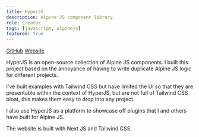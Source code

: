 ```yaml
---
title: HyperJS
description: Alpine JS component library.
role: Creator
tags: [javascript, alpinejs]
featured: true
---
```


[GitHub](https://github.com/markmead/hyperjs) [Website](https://js.hyperui.dev/)

HyperJS is an open-source collection of Alpine JS components. I built this
project based on the annoyance of having to write duplicate Alpine JS logic for
different projects.

I've built examples with Tailwind CSS but have limited the UI so that they are
presentable within the context of HyperJS, but are not full of Tailwind CSS
bloat, this makes them easy to drop into any project.

I also use HyperJS as a platform to showcase off plugins that I and others have
built for Alpine JS.

The website is built with Next JS and Tailwind CSS.
